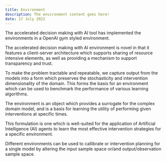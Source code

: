 ```yaml
---
title: Environment
description: The environment content goes here!
date: 17 July 2022
---
```


<PageDescription>

The accelerated decision making with AI tool has implemented the environments in a OpenAI gym styled environment.

The accelerated decision making with AI environment is novel in that it features a client-server architecture which supports sharing of resource intensive elements, as well as providing a mechanism to support transparency and trust.

To make the problem tractable and repeatable, we capture output from the models into a form which preserves the stochasticity and intervention dimensionality of the domain. This forms the basis for an environment which can be used to benchmark the performance of various learning algorithms.

The environment is an object which provides a surrogate for the complex domain model, and is a basis for learning the utility of performing given interventions at specific times.

This formulation is one which is well-suited for the application of Artificial Intelligence (AI) agents to learn the most effective intervention strategies for a specific environment.

Different environments can be used to callibrate or intervention planning for a single model by altering the input sample space or/and output/observation sample space.

</PageDescription>
